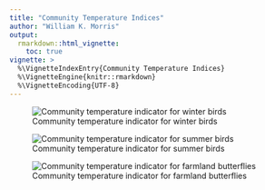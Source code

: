 ```yaml
---
title: "Community Temperature Indices"
author: "William K. Morris"
output: 
  rmarkdown::html_vignette:
    toc: true
vignette: >
  %\VignetteIndexEntry{Community Temperature Indices}
  %\VignetteEngine{knitr::rmarkdown}
  %\VignetteEncoding{UTF-8}
---
```


![Community temperature indicator for winter birds](https://indicators.laji.fi/svg/wbcti "Winter Bird Community Temperature Index")

![Community temperature indicator for summer birds](https://indicators.laji.fi/svg/sbcti "Summer Bird Community Temperature Index")

![Community temperature indicator for farmland butterflies](https://indicators.laji.fi/svg/bfcti "Farmland Butterfly Community Temperature Index")
